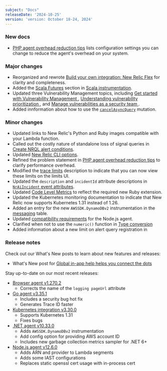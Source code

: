 ```yaml
---
subject: "Docs"
releaseDate: '2024-10-25'
version: 'version: October 18-24, 2024'
---
```


### New docs

* [PHP agent overhead reduction tips](/docs/apm/agents/php-agent/troubleshooting/agent-overhead-reduction-tips/) lists configuration settings you can change to reduce the agent's overhead on your system.

### Major changes

* Reorganized and rewrote [Build your own integration: New Relic Flex](/docs/infrastructure/host-integrations/host-integrations-list/flex-integration-tool-build-your-own-integration) for clarity and completeness.
* Added the [Scala Futures](/docs/apm/agents/java-agent/frameworks/scala-installation-java/#futures) section in [Scala instrumentation](/docs/apm/agents/java-agent/frameworks/scala-installation-java).
* Updated three Vulnerability Management topics, including [Get started with Vulnerability Management
](/docs/vulnerability-management/overview), [Understanding vulnerability prioritization
](/docs/vulnerability-management/understanding-prioritization), and [Manage vulnerabilities as a security team
](/docs/vulnerability-management/security-workflow).
* Added innformation about how to use the [`cancelAsyncQuery`](/docs/apis/nerdgraph/examples/async-queries-nrql-tutorial/#example-cancel-query) mutation.


### Minor changes

* Updated links to New Relic's Python and Ruby images compatible with your Lambda function.
* Called out the costly nature of standalone loss of signal queries in [Create NRQL alert conditions](/docs/alerts/create-alert/create-alert-condition/create-nrql-alert-conditions).
* Updated [New Relic CLI options](/docs/new-relic-solutions/build-nr-ui/newrelic-cli/#nr-cli-commands-options).
* Refined the problem statement in [PHP agent overhead reduction tips](/docs/apm/agents/php-agent/troubleshooting/agent-overhead-reduction-tips) to clarify performance overhead.
* Modified the [trace limits](/docs/distributed-tracing/concepts/how-new-relic-distributed-tracing-works/#trace-limits) description to indicate that you can now view these limits on the limits UI.
* Updated the `description` and `incidentId` attribute descriptions in [`NrAiIncident` event attributes](/docs/alerts/create-alert/condition-details/incident-event-attributes/#NrAiIncident-attributes).
* Updated [Code Level Metrics](/docs/codestream/observability/code-level-metrics) to reflect the required new Ruby extension.
* Updated the Kubernetes monitoring documentation to indicate that New Relic now supports Kubernetes 1.31 instead of 1.26. 
* Added an entry for the new `AWSSDK.DynamoDBv2` instrumentation in the [messaging](/docs/apm/agents/net-agent/getting-started/net-agent-compatibility-requirements/#messaging-core) table.
* Updated [compatibility requirements](/docs/apm/agents/nodejs-agent/getting-started/compatibility-requirements-nodejs-agent) for the Node.js agent.
* Clarified when not to use the `numeric()` function in [Type conversion](/docs/nrql/nrql-syntax-clauses-functions/#type-conversion)
* Added information about a new limit on alert query registration in 


### Release notes

Check out our What's New posts to learn about new features and releases:

* What's New post for [Global in-app help helps you connect the dots](/whats-new/2024/10/whats-new-10-21-in-app-help)

Stay up-to-date on our most recent releases:

* [Browser agent v1.270.2](/docs/release-notes/new-relic-browser-release-notes/browser-agent-release-notes/browser-agent-v1.270.2)
    * Corrects the name of the `logging pageUrl` attribute
* [Go agent v3.35.1](/docs/release-notes/agent-release-notes/go-release-notes/go-agent-3-35-1)
    * Includes a security bug hot fix
    * Generates Trace ID faster
* [Kubernetes integration v3.30.0](/docs/release-notes/infrastructure-release-notes/kubernetes-integration-release-notes/kubernetes-integration-3-30-0)
    * Supports Kubernetes 1.31
    * Fixes bugs
* [.NET agent v10.33.0](/docs/release-notes/agent-release-notes/net-release-notes/net-agent-10-33-0)
    * Adds `AWSSDK.DynamoDBv2` instrumentation
    * Add config option for providing AWS account ID
    * Includes new garbage collection metrics sampler for .NET 6+
* [Node.js agent v12.6.0](/docs/release-notes/agent-release-notes/nodejs-release-notes/node-agent-12-6-0)
    * Adds ARN and provider to Lambda segments
    * Adds some IAST configurations
    * Replaces static openssl cert usage with in-process cert